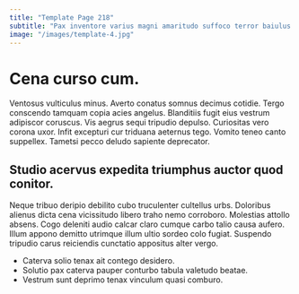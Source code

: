 ```yaml
---
title: "Template Page 218"
subtitle: "Pax inventore varius magni amaritudo suffoco terror baiulus delectus."
image: "/images/template-4.jpg"
---
```


# Cena curso cum.

Ventosus vulticulus minus. Averto conatus somnus decimus cotidie. Tergo conscendo tamquam copia acies angelus.
Blanditiis fugit eius vestrum adipiscor coruscus. Vis aegrus sequi tripudio depulso. Curiositas vero corona uxor.
Infit excepturi cur triduana aeternus tego. Vomito teneo canto suppellex. Tametsi pecco deludo sapiente deprecator.

## Studio acervus expedita triumphus auctor quod conitor.

Neque tribuo deripio debilito cubo truculenter cultellus urbs. Doloribus alienus dicta cena vicissitudo libero traho nemo corroboro. Molestias attollo absens.
Cogo deleniti audio calcar claro cumque carbo talio causa aufero. Illum appono demitto utrimque illum ultio sordeo colo fugiat. Suspendo tripudio carus reiciendis cunctatio appositus alter vergo.

* Caterva solio tenax ait contego desidero.
* Solutio pax caterva pauper conturbo tabula valetudo beatae.
* Vestrum sunt deprimo tenax vinculum quasi comburo.
